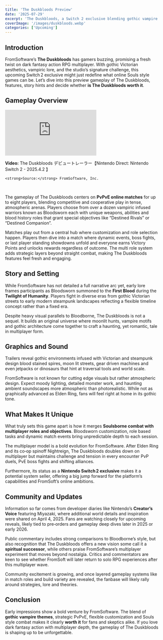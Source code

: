 ```yaml
---
title: 'The Duskbloods Preview'
date: '2025-07-29'
excerpt: 'The Duskbloods, a Switch 2 exclusive blending gothic vampire lore, Soulslike combat, and strategic PvPvE multiplayer in a bold new direction.'
coverImage: '/images/duskbloods.webp'
categories: ['Upcoming']
---
```


## Introduction  
FromSoftware’s **The Duskbloods** has gamers buzzing, promising a fresh twist on dark fantasy action RPG multiplayer. With gothic Victorian aesthetics, vampiric lore, and the studio’s signature challenge, this upcoming Switch 2 exclusive might just redefine what online Souls style games can be. Let’s dive into this preview gameplay of The Duskbloods, features, story hints and decide whether **is The Duskbloods worth it**.

## Gameplay Overview 
<div className="relative w-full" style={{ paddingTop: '56.25%' }}>
  <iframe
    className="absolute top-0 left-0 w-full h-full"
    src="https://www.youtube.com/embed/020HBXwwFeo"
    title="YouTube video player"
    frameBorder="0"
    allow="accelerometer; autoplay; clipboard-write; encrypted-media; gyroscope; picture-in-picture; web-share"
    allowFullScreen
  ></iframe>
</div>
  
<p className="mt-4 text-sm">
    <strong>Video:</strong> The Duskbloods デビュートレーラー【Nintendo Direct: Nintendo Switch 2 - 2025.4.2 】
    
    <strong>Source:</strong> FromSoftware, Inc. 
</p>

&nbsp;

The gameplay of The Duskbloods centers on **PvPvE online matches** for up to eight players, blending competitive and cooperative play in tense, atmospheric arenas. Players choose from over a dozen vampiric infused warriors known as Bloodsworn each with unique weapons, abilities and blood history roles that grant special objectives like “Destined Rivals” or “Destined Companion”.

Matches play out from a central hub where customization and role selection happen. Players then dive into a match where dynamic events, boss fights, or last player standing showdowns unfold and everyone earns Victory Points and unlocks rewards regardless of outcome. The multi role system adds strategic layers beyond straight combat, making The Duskbloods features feel fresh and engaging.

## Story and Setting  
While FromSoftware has not detailed a full narrative arc yet, early lore frames participants as Bloodsworn summoned to the **First Blood** during the **Twilight of Humanity**. Players fight in diverse eras from gothic Victorian streets to early modern steampunk landscapes reflecting a flexible timeline concept rather than a fixed era.

Despite heavy visual parallels to Bloodborne, The Duskbloods is not a sequel. It builds an original universe where moonlit hunts, vampire motifs and gothic architecture come together to craft a haunting, yet romantic, tale in multiplayer form.

## Graphics and Sound  
Trailers reveal gothic environments infused with Victorian and steampunk design blood stained spires, moon lit streets, gear driven machines and even jetpacks or dinosaurs that hint at traversal tools and world scale.

FromSoftware is not known for cutting edge visuals but rather atmospheric design. Expect moody lighting, detailed monster work, and haunting ambient soundscapes more atmospheric than photorealistic. While not as graphically advanced as Elden Ring, fans will feel right at home in its gothic tone.

## What Makes It Unique  
What truly sets this game apart is how it merges **Soulsborne combat with multiplayer roles and objectives**. Bloodsworn customization, role based tasks and dynamic match events bring unpredictable depth to each session.

The multiplayer model is a bold evolution for FromSoftware. After Elden Ring and its co‑op spinoff Nightreign, The Duskbloods doubles down on multiplayer but maintains challenge and tension in every encounter PvP duels, PvE boss fights and shifting alliances.

Furthermore, its status as a **Nintendo Switch 2 exclusive** makes it a potential system seller, offering a big jump forward for the platform’s capabilities and FromSoft’s online ambitions.

## Community and Updates  
Information so far comes from developer diaries like Nintendo’s **Creator’s Voice** featuring Miyazaki, where additional world details and inspiration were shared on April 4, 2025. Fans are watching closely for upcoming reveals, likely tied to pre‑orders and gameplay deep dives later in 2025 or early 2026.

Public commentary includes strong comparisons to Bloodborne’s style, but also recognition that The Duskbloods offers a new vision some call it a **spiritual successor**, while others praise FromSoftware’s multiplayer experiment that moves beyond nostalgia. Critics and commentators are keen to see whether FromSoft will later return to solo RPG experiences after this multiplayer wave.

Community excitement is growing, and once layered gameplay systems like in match roles and build variety are revealed, the fanbase will likely rally around strategies, lore and theories.

## Conclusion  
Early impressions show a bold venture by FromSoftware. The blend of **gothic vampire themes**, strategic PvPvE, flexible customization and Souls style combat makes it clearly **worth it** for fans and skeptics alike. If you love dark fantasy action with multiplayer depth, the gameplay of The Duskbloods is shaping up to be unforgettable.
